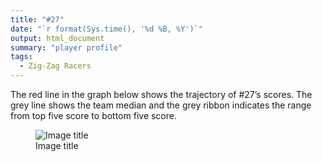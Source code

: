 ```yaml
---
title: "#27"
date: "`r format(Sys.time(), '%d %B, %Y')`"
output: html_document
summary: "player profile"
tags:
  - Zig-Zag Racers
---
```


The red line in the graph below shows the trajectory of #27's scores. The grey line shows the team median and the grey ribbon indicates the range from top five score to bottom five score.

![Image title](27.jpg)
